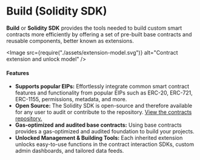 
# Build (Solidity SDK)

**Build** or **Solidity SDK** provides the tools needed to build custom smart contracts more efficiently by offering a set of pre-built base contracts and reusable components, better known as extensions. 

<Image
	src={require("./assets/extension-model.svg")}
	alt="Contract extension and unlock model"
/>

#### Features

- **Supports popular EIPs:** Effortlessly integrate common smart contract features and functionality from popular EIPs such as ERC-20, ERC-721, ERC-1155, permissions, metadata, and more.
- **Open Source:** The Solidity SDK is open-source and therefore available for any user to audit or contribute to the repository. [View the contracts repository.](https://github.com/thirdweb-dev/contracts)
- **Gas-optimized and audited base contracts:** Using base contracts provides a gas-optimized and audited foundation to build your projects.
- **Unlocked Management & Building Tools:** Each inherited extension unlocks easy-to-use functions in the contract interaction SDKs, custom admin dashboards, and tailored data feeds.